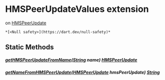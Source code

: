 # HMSPeerUpdateValues extension

on [HMSPeerUpdate](../hmssdk_flutter/HMSPeerUpdate-class)

    *[<Null safety>](https://dart.dev/null-safety)*

## Static Methods

##### [getHMSPeerUpdateFromName](../hmssdk_flutter/HMSPeerUpdateValues/getHMSPeerUpdateFromName)([String](https://api.flutter.dev/flutter/dart-core/String-class.html) name) [HMSPeerUpdate](../hmssdk_flutter/HMSPeerUpdate-class)

##### [getNameFromHMSPeerUpdate](../hmssdk_flutter/HMSPeerUpdateValues/getNameFromHMSPeerUpdate)([HMSPeerUpdate](../hmssdk_flutter/HMSPeerUpdate-class) hmsPeerUpdate) [String](https://api.flutter.dev/flutter/dart-core/String-class.html)
